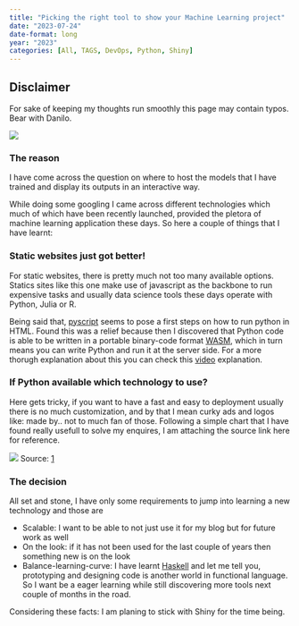 ```yaml
---
title: "Picking the right tool to show your Machine Learning project"
date: "2023-07-24"
date-format: long
year: "2023"
categories: [All, TAGS, DevOps, Python, Shiny]
---
```


:::{.callout-note}
# Disclaimer

For sake of keeping my thoughts run smoothly this page may contain typos. Bear with Danilo.
:::

![](https://1.bp.blogspot.com/-sd4T7ClIXO0/X_G3pLu1yjI/AAAAAAAAlXs/aDcsKH4a9Hwk-p4ZyIVzWnoW9gXVYHqYgCLcBGAsYHQ/w1200-h630-p-k-no-nu/Python%2Bvs%2BJavaScript%2Bwhich%2Bis%2Bbetter%2Bto%2Blearn%2BCoding%2Bfor%2Bbeginners.png)

### The reason 
I have come across the question on where to host the models that I have trained and display its outputs in an interactive way.

While doing some googling I came across different technologies which much of which have been recently launched, provided the pletora of machine learning application these days. So here a couple of things that I have learnt:

### Static websites just got better!
For static websites, there is pretty much not too many available options. Statics sites like this one make use of javascript as the backbone to run expensive tasks and usually data science tools these days operate with Python, Julia or R.

Being said that, [pyscript](https://pyscript.net/) seems to pose a first steps on how to run python in HTML. Found this was a relief because then I discovered that Python code is able to be written in a portable binary-code format [WASM](https://g.co/kgs/RjZ9FK), which in turn means you can write Python and run it at the server side. For a more thorugh explanation about this you can check this [video](https://youtu.be/kwLu3hxwn5M?t=412) explanation.

### If Python available which technology to use?

Here gets tricky, if you want to have a fast and easy to deployment usually there is no much customization, and by that I mean curky ads and logos like: made by.. not to much fan of those. Following a simple chart that I have found really usefull to solve my enquires, I am attaching the source link here for reference.

![](https://global-uploads.webflow.com/5d3ec351b1eba4332d213004/5fa3b0d4a2043bcf84d49134_z87mnMfsPGOF7L3sGULQBusJnJTWGZHWtoizufuDR1q1A6JggFWO9IYHXf8wFyqgKhuG6hEGOPM4Acb-qmNXxwCFW95DPX9r7Syewkejb7itbmm8I_os2XI8bightYGJq7Gg-FXo.png)
Source: [1](https://www.datarevenue.com/en-blog/data-dashboarding-streamlit-vs-dash-vs-shiny-vs-voila)

### The decision

All set and stone, I have only some requirements to jump into learning a new technology and those are 

- Scalable: I want to be able to not just use it for my blog but for future work as well
- On the look: if it has not been used for the last couple of years then something new is on the look
- Balance-learning-curve: I have learnt [Haskell](https://www.google.com/search?q=which+type+of+language+is+haskell&sxsrf=AB5stBjdOjc5HiRUxNEP_nxbOOjJK0_F8Q%3A1690220246103&ei=1ra-ZNrlBd6O9u8P6Y-UsA4&ved=0ahUKEwjaqPGK8aeAAxVeh_0HHekHBeYQ4dUDCA8&uact=5&oq=which+type+of+language+is+haskell&gs_lp=Egxnd3Mtd2l6LXNlcnAiIXdoaWNoIHR5cGUgb2YgbGFuZ3VhZ2UgaXMgaGFza2VsbEgAUABYAHAAeACQAQCYAQCgAQCqAQC4AQPIAQDiAwQYACBB&sclient=gws-wiz-serp) and let me tell you, prototyping and designing code is another world in functional language. So I want be a eager learning while still discovering more tools next couple of months in the road.

Considering these facts: I am planing to stick with Shiny for the time being.










